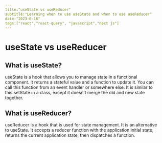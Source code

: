 ```yaml
---
title:"useState vs useReducer"
subtitle:"Learning when to use useState and when to use useReducer"
date:"2023-0-16"
tags:["react","react-query", "javascript","next js"]
---
```


# useState vs useReducer

## What is useState?
useState is a hook that allows you to manage state in a functional component. It returns a stateful value and a function to update it. You can call this function from an event handler or somewhere else. It is similar to this.setState in a class, except it doesn’t merge the old and new state together.

## What is useReducer?
useReducer is a hook that is used for state management. It is an alternative to useState. It accepts a reducer function with the application initial state, returns the current application state, then dispatches a function.
